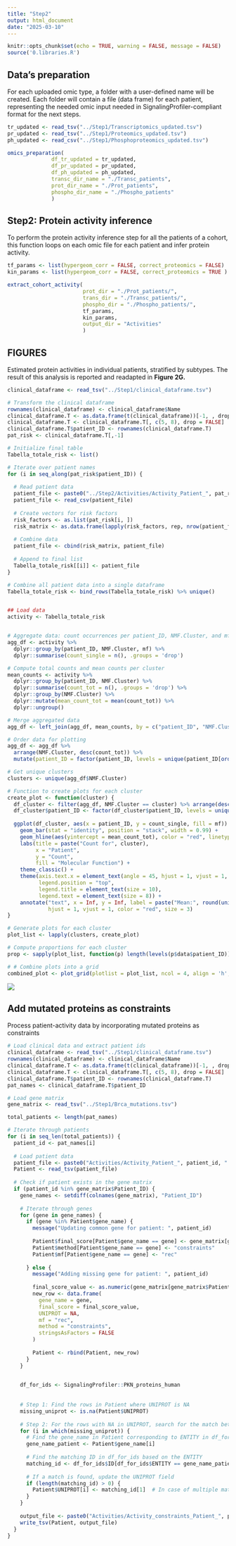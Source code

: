 ```yaml
---
title: "Step2"
output: html_document
date: "2025-03-10"
---
```



```r

knitr::opts_chunk$set(echo = TRUE, warning = FALSE, message = FALSE)
source('0.libraries.R')
```



## Data's preparation

For each uploaded omic type, a folder with a user-defined name will be
created. Each folder will contain a file (data frame) for each patient,
representing the needed omic input needed in SignalingProfiler-compliant
format for the next steps.


```r

tr_updated <- read_tsv("../Step1/Transcriptomics_updated.tsv")
pr_updated <- read_tsv("../Step1/Proteomics_updated.tsv")
ph_updated <- read_csv("../Step1/Phosphoproteomics_updated.tsv")

omics_preparation(
              df_tr_updated = tr_updated,           
              df_pr_updated = pr_updated, 
              df_ph_updated = ph_updated,             
              transc_dir_name = "./Transc_patients",   
              prot_dir_name = "./Prot_patients",                  
              phospho_dir_name = "./Phospho_patients"
              )
```

## Step2: Protein activity inference

To perform the protein activity inference step for all the patients of a
cohort, this function loops on each omic file for each patient and infer
protein activity.

```r
tf_params <- list(hypergeom_corr = FALSE, correct_proteomics = FALSE)
kin_params <- list(hypergeom_corr = FALSE, correct_proteomics = TRUE )

extract_cohort_activity(
                        prot_dir = "./Prot_patients/", 
                        trans_dir = "./Transc_patients/",
                        phospho_dir = "./Phospho_patients/", 
                        tf_params, 
                        kin_params,
                        output_dir = "Activities"
                        )

```



## FIGURES

Estimated protein activities in individual patients, stratified by subtypes.
The result of this analysis is reported and readapted in **Figure 2G.**



```r

clinical_dataframe <- read_tsv("../Step1/clinical_dataframe.tsv")

# Transform the clinical dataframe
rownames(clinical_dataframe) <- clinical_dataframe$Name
clinical_dataframe.T <- as.data.frame(t(clinical_dataframe))[-1, , drop = FALSE]
clinical_dataframe.T <- clinical_dataframe.T[, c(5, 8), drop = FALSE]
clinical_dataframe.T$patient_ID <- rownames(clinical_dataframe.T)
pat_risk <- clinical_dataframe.T[,-1]

# Initialize final table
Tabella_totale_risk <- list()

# Iterate over patient names
for (i in seq_along(pat_risk$patient_ID)) {
  
  # Read patient data
  patient_file <- paste0("../Step2/Activities/Activity_Patient_", pat_risk$patient_ID[i], ".tsv")
  patient_file <- read_csv(patient_file)
  
  # Create vectors for risk factors
  risk_factors <- as.list(pat_risk[i, ])
  risk_matrix <- as.data.frame(lapply(risk_factors, rep, nrow(patient_file)))
  
  # Combine data
  patient_file <- cbind(risk_matrix, patient_file)
  
  # Append to final list
  Tabella_totale_risk[[i]] <- patient_file
}

# Combine all patient data into a single dataframe
Tabella_totale_risk <- bind_rows(Tabella_totale_risk) %>% unique()


## Load data
activity <- Tabella_totale_risk


# Aggregate data: count occurrences per patient_ID, NMF.Cluster, and mf
agg_df <- activity %>%
  dplyr::group_by(patient_ID, NMF.Cluster, mf) %>%
  dplyr::summarise(count_single = n(), .groups = 'drop')

# Compute total counts and mean counts per cluster
mean_counts <- activity %>%
  dplyr::group_by(patient_ID, NMF.Cluster) %>%
  dplyr::summarise(count_tot = n(), .groups = 'drop') %>%
  dplyr::group_by(NMF.Cluster) %>%
  dplyr::mutate(mean_count_tot = mean(count_tot)) %>%
  dplyr::ungroup()

# Merge aggregated data
agg_df <- left_join(agg_df, mean_counts, by = c("patient_ID", "NMF.Cluster"))

# Order data for plotting
agg_df <- agg_df %>%
  arrange(NMF.Cluster, desc(count_tot)) %>%
  mutate(patient_ID = factor(patient_ID, levels = unique(patient_ID[order(count_tot, decreasing = TRUE)])))

# Get unique clusters
clusters <- unique(agg_df$NMF.Cluster)

# Function to create plots for each cluster
create_plot <- function(cluster) {
  df_cluster <- filter(agg_df, NMF.Cluster == cluster) %>% arrange(desc(count_single))
  df_cluster$patient_ID <- factor(df_cluster$patient_ID, levels = unique(df_cluster$patient_ID[order(df_cluster$count_tot, decreasing = TRUE)]))
  
  ggplot(df_cluster, aes(x = patient_ID, y = count_single, fill = mf)) +
    geom_bar(stat = "identity", position = "stack", width = 0.99) +
    geom_hline(aes(yintercept = mean_count_tot), color = "red", linetype = "dashed") +
    labs(title = paste("Count for", cluster),
         x = "Patient",
         y = "Count",
         fill = "Molecular Function") +
    theme_classic() +
    theme(axis.text.x = element_text(angle = 45, hjust = 1, vjust = 1, size = 0),
          legend.position = "top",
          legend.title = element_text(size = 10),
          legend.text = element_text(size = 8)) +
    annotate("text", x = Inf, y = Inf, label = paste("Mean:", round(unique(df_cluster$mean_count_tot), 2)),
             hjust = 1, vjust = 1, color = "red", size = 3)
}

# Generate plots for each cluster
plot_list <- lapply(clusters, create_plot)

# Compute proportions for each cluster
prop <- sapply(plot_list, function(p) length(levels(p$data$patient_ID)))

# # Combine plots into a grid
combined_plot <- plot_grid(plotlist = plot_list, ncol = 4, align = 'h', rel_heights = 1 * prop, scale = TRUE)

```

![](images/2G.svg)



## Add mutated proteins as constraints

Process patient-activity data by incorporating mutated proteins as constraints


```r

# Load clinical data and extract patient ids
clinical_dataframe <- read_tsv("../Step1/clinical_dataframe.tsv")
rownames(clinical_dataframe) <- clinical_dataframe$Name
clinical_dataframe.T <- as.data.frame(t(clinical_dataframe))[-1, , drop = FALSE]
clinical_dataframe.T <- clinical_dataframe.T[, c(5, 8), drop = FALSE]
clinical_dataframe.T$patient_ID <- rownames(clinical_dataframe.T)
pat_names <- clinical_dataframe.T$patient_ID

# Load gene matrix
gene_matrix <- read_tsv("../Step1/Brca_mutations.tsv")

total_patients <- length(pat_names)

# Iterate through patients
for (i in seq_len(total_patients)) {
  patient_id <- pat_names[i]
  
  # Load patient data
  patient_file <- paste0("Activities/Activity_Patient_", patient_id, ".tsv")
  Patient <- read_tsv(patient_file)
  
  # Check if patient exists in the gene matrix
  if (patient_id %in% gene_matrix$Patient_ID) {
    gene_names <- setdiff(colnames(gene_matrix), "Patient_ID")
    
    # Iterate through genes
    for (gene in gene_names) {
      if (gene %in% Patient$gene_name) {
        message("Updating common gene for patient: ", patient_id)
        
        Patient$final_score[Patient$gene_name == gene] <- gene_matrix[gene_matrix$Patient_ID == patient_id, gene][[1]]
        Patient$method[Patient$gene_name == gene] <- "constraints"
        Patient$mf[Patient$gene_name == gene] <- "rec"
        
      } else {
        message("Adding missing gene for patient: ", patient_id)
        
        final_score_value <- as.numeric(gene_matrix[gene_matrix$Patient_ID == patient_id, gene][[1]])
        new_row <- data.frame(
          gene_name = gene,
          final_score = final_score_value,
          UNIPROT = NA,
          mf = "rec",
          method = "constraints",
          stringsAsFactors = FALSE
        )
        
        Patient <- rbind(Patient, new_row)
      }
    }
    

    df_for_ids <- SignalingProfiler::PKN_proteins_human
    
  
    # Step 1: Find the rows in Patient where UNIPROT is NA
    missing_uniprot <- is.na(Patient$UNIPROT)
    
    # Step 2: For the rows with NA in UNIPROT, search for the match between gene_name and ENTITY in df_for_ids
    for (i in which(missing_uniprot)) {
      # Find the gene_name in Patient corresponding to ENTITY in df_for_ids
      gene_name_patient <- Patient$gene_name[i]
      
      # Find the matching ID in df_for_ids based on the ENTITY
      matching_id <- df_for_ids$ID[df_for_ids$ENTITY == gene_name_patient]
      
      # If a match is found, update the UNIPROT field
      if (length(matching_id) > 0) {
        Patient$UNIPROT[i] <- matching_id[1]  # In case of multiple matches, take the first one
      }
    }
  
    output_file <- paste0("Activities/Activity_constraints_Patient_", patient_id, ".tsv")
    write_tsv(Patient, output_file)
  }
}




```










